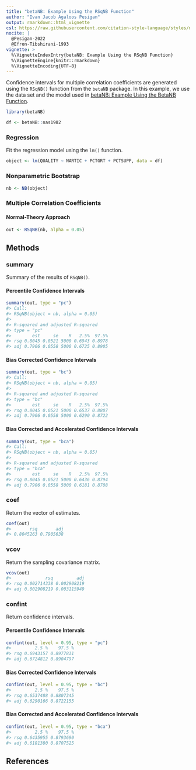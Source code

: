 ```yaml
---
title: "betaNB: Example Using the RSqNB Function"
author: "Ivan Jacob Agaloos Pesigan"
output: rmarkdown::html_vignette
csl: https://raw.githubusercontent.com/citation-style-language/styles/master/apa.csl
nocite: |
  @Pesigan-2022
  @Efron-Tibshirani-1993
vignette: >
  %\VignetteIndexEntry{betaNB: Example Using the RSqNB Function}
  %\VignetteEngine{knitr::rmarkdown}
  %\VignetteEncoding{UTF-8}
---
```




Confidence intervals for
multiple correlation coefficients
are generated using
the `RSqNB()` function from the `betaNB` package.
In this example,
we use the data set and the model used in
[betaNB: Example Using the BetaNB Function](example-beta-nb.html).


``` r
library(betaNB)
```




``` r
df <- betaNB::nas1982
```

### Regression

Fit the regression model using the `lm()` function.


``` r
object <- lm(QUALITY ~ NARTIC + PCTGRT + PCTSUPP, data = df)
```

### Nonparametric Bootstrap


``` r
nb <- NB(object)
```

### Multiple Correlation Coefficients

#### Normal-Theory Approach


``` r
out <- RSqNB(nb, alpha = 0.05)
```

## Methods

### summary

Summary of the results of `RSqNB()`.

#### Percentile Confidence Intervals


``` r
summary(out, type = "pc")
#> Call:
#> RSqNB(object = nb, alpha = 0.05)
#> 
#> R-squared and adjusted R-squared
#> type = "pc"
#>        est     se    R   2.5%  97.5%
#> rsq 0.8045 0.0521 5000 0.6943 0.8978
#> adj 0.7906 0.0558 5000 0.6725 0.8905
```

#### Bias Corrected Confidence Intervals


``` r
summary(out, type = "bc")
#> Call:
#> RSqNB(object = nb, alpha = 0.05)
#> 
#> R-squared and adjusted R-squared
#> type = "bc"
#>        est     se    R   2.5%  97.5%
#> rsq 0.8045 0.0521 5000 0.6537 0.8807
#> adj 0.7906 0.0558 5000 0.6290 0.8722
```

#### Bias Corrected and Accelerated Confidence Intervals


``` r
summary(out, type = "bca")
#> Call:
#> RSqNB(object = nb, alpha = 0.05)
#> 
#> R-squared and adjusted R-squared
#> type = "bca"
#>        est     se    R   2.5%  97.5%
#> rsq 0.8045 0.0521 5000 0.6436 0.8794
#> adj 0.7906 0.0558 5000 0.6181 0.8708
```

### coef

Return the vector of estimates.


``` r
coef(out)
#>       rsq       adj 
#> 0.8045263 0.7905638
```

### vcov

Return the sampling covariance matrix.


``` r
vcov(out)
#>             rsq         adj
#> rsq 0.002714338 0.002908219
#> adj 0.002908219 0.003115949
```

### confint

Return confidence intervals.

#### Percentile Confidence Intervals


``` r
confint(out, level = 0.95, type = "pc")
#>         2.5 %    97.5 %
#> rsq 0.6943157 0.8977811
#> adj 0.6724812 0.8904797
```

#### Bias Corrected Confidence Intervals


``` r
confint(out, level = 0.95, type = "bc")
#>         2.5 %    97.5 %
#> rsq 0.6537488 0.8807345
#> adj 0.6290166 0.8722155
```

#### Bias Corrected and Accelerated Confidence Intervals


``` r
confint(out, level = 0.95, type = "bca")
#>         2.5 %    97.5 %
#> rsq 0.6435955 0.8793690
#> adj 0.6181380 0.8707525
```

## References
